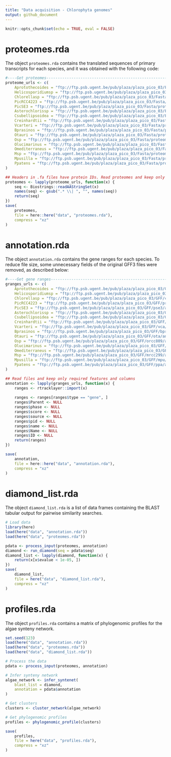 ```yaml
---
title: "Data acquisition - Chlorophyta genomes"
output: github_document
---
```


```r
knitr::opts_chunk$set(echo = TRUE, eval = FALSE)
```

# proteomes.rda

The object `proteomes.rda` contains the translated sequences of primary
transcripts for each species, and it was obtained with the following code:

```r
#----Get proteomes--------------------------------------------------------------
proteome_urls <- c(
    Aprotothecoides = "ftp://ftp.psb.ugent.be/pub/plaza/plaza_pico_03/Fasta/proteome.selected_transcript.apr.fasta.gz",
    Helicosporidiumsp = "ftp://ftp.psb.ugent.be/pub/plaza/plaza_pico_03/Fasta/proteome.selected_transcript.hsp.fasta.gz",
    Chlorellasp = "ftp://ftp.psb.ugent.be/pub/plaza/plaza_pico_03/Fasta/proteome.selected_transcript.cnc64a.fasta.gz",
    PicRCC4223 = "ftp://ftp.psb.ugent.be/pub/plaza/plaza_pico_03/Fasta/proteome.selected_transcript.prcc4223.fasta.gz",
    PicSE3 = "ftp://ftp.psb.ugent.be/pub/plaza/plaza_pico_03/Fasta/proteome.selected_transcript.pse3.fasta.gz",
    Asterochlorissp = "ftp://ftp.psb.ugent.be/pub/plaza/plaza_pico_03/Fasta/proteome.selected_transcript.acg.fasta.gz",
    Csubellipsoidea = "ftp://ftp.psb.ugent.be/pub/plaza/plaza_pico_03/Fasta/proteome.selected_transcript.cvu.fasta.gz",
    Creinhardtii = "ftp://ftp.psb.ugent.be/pub/plaza/plaza_pico_03/Fasta/proteome.selected_transcript.cre.fasta.gz",
    Vcarteri = "ftp://ftp.psb.ugent.be/pub/plaza/plaza_pico_03/Fasta/proteome.selected_transcript.vca.fasta.gz",
    Bprasinos = "ftp://ftp.psb.ugent.be/pub/plaza/plaza_pico_03/Fasta/proteome.selected_transcript.bprrcc1105.fasta.gz",
    Otauri = "ftp://ftp.psb.ugent.be/pub/plaza/plaza_pico_03/Fasta/proteome.selected_transcript.ota.fasta.gz",
    Osp = "ftp://ftp.psb.ugent.be/pub/plaza/plaza_pico_03/Fasta/proteome.selected_transcript.orcc809.fasta.gz",
    Olucimarinus = "ftp://ftp.psb.ugent.be/pub/plaza/plaza_pico_03/Fasta/proteome.selected_transcript.olu.fasta.gz",
    Omediterraneus = "ftp://ftp.psb.ugent.be/pub/plaza/plaza_pico_03/Fasta/proteome.selected_transcript.ome.fasta.gz",
    Msp = "ftp://ftp.psb.ugent.be/pub/plaza/plaza_pico_03/Fasta/proteome.selected_transcript.mrcc299.fasta.gz",
    Mpusilla = "ftp://ftp.psb.ugent.be/pub/plaza/plaza_pico_03/Fasta/proteome.selected_transcript.mpu.fasta.gz",
    Ppatens = "ftp://ftp.psb.ugent.be/pub/plaza/plaza_pico_03/Fasta/proteome.selected_transcript.ppa.fasta.gz"
)

## Headers in .fa files have protein IDs. Read proteomes and keep only gene IDs
proteomes <- lapply(proteome_urls, function(x) {
    seq <- Biostrings::readAAStringSet(x)
    names(seq) <- gsub(".* \\| ", "", names(seq))
    return(seq)
})
save(
    proteomes, 
    file = here::here("data", "proteomes.rda"),
    compress = "xz"
)
```

# annotation.rda

The object `annotation.rda` contains the gene ranges for each species.
To reduce file size, some unnecessary fields of the original GFF3 files
were removed, as described below:

```r
#----Get gene ranges------------------------------------------------------------
granges_urls <- c(
    Aprotothecoides = "ftp://ftp.psb.ugent.be/pub/plaza/plaza_pico_03/GFF/apr/annotation.selected_transcript.exon_features.apr.gff3.gz",
    Helicosporidiumsp = "ftp://ftp.psb.ugent.be/pub/plaza/plaza_pico_03/GFF/hsp/annotation.selected_transcript.exon_features.hsp.gff3.gz",
    Chlorellasp = "ftp://ftp.psb.ugent.be/pub/plaza/plaza_pico_03/GFF/cnc64a/annotation.selected_transcript.exon_features.cnc64a.gff3.gz",
    PicRCC4223 = "ftp://ftp.psb.ugent.be/pub/plaza/plaza_pico_03/GFF/prcc4223/annotation.selected_transcript.exon_features.prcc4223.gff3.gz",
    PicSE3 = "ftp://ftp.psb.ugent.be/pub/plaza/plaza_pico_03/GFF/pse3/annotation.selected_transcript.exon_features.pse3.gff3.gz",
    Asterochlorissp = "ftp://ftp.psb.ugent.be/pub/plaza/plaza_pico_03/GFF/acg/annotation.selected_transcript.exon_features.acg.gff3.gz",
    Csubellipsoidea = "ftp://ftp.psb.ugent.be/pub/plaza/plaza_pico_03/GFF/cvu/annotation.selected_transcript.exon_features.cvu.gff3.gz",
    Creinhardtii = "ftp://ftp.psb.ugent.be/pub/plaza/plaza_pico_03/GFF/cre/annotation.selected_transcript.exon_features.cre.gff3.gz",
    Vcarteri = "ftp://ftp.psb.ugent.be/pub/plaza/plaza_pico_03/GFF/vca/annotation.selected_transcript.exon_features.vca.gff3.gz",
    Bprasinos = "ftp://ftp.psb.ugent.be/pub/plaza/plaza_pico_03/GFF/bprrcc1105/annotation.selected_transcript.exon_features.bprrcc1105.gff3.gz",
    Otauri = "ftp://ftp.psb.ugent.be/pub/plaza/plaza_pico_03/GFF/ota/annotation.selected_transcript.exon_features.ota.gff3.gz",
    Osp = "ftp://ftp.psb.ugent.be/pub/plaza/plaza_pico_03/GFF/orcc809/annotation.selected_transcript.exon_features.orcc809.gff3.gz",
    Olucimarinus = "ftp://ftp.psb.ugent.be/pub/plaza/plaza_pico_03/GFF/olu/annotation.selected_transcript.exon_features.olu.gff3.gz",
    Omediterraneus = "ftp://ftp.psb.ugent.be/pub/plaza/plaza_pico_03/GFF/ome/annotation.selected_transcript.exon_features.ome.gff3.gz",
    Msp = "ftp://ftp.psb.ugent.be/pub/plaza/plaza_pico_03/GFF/mrcc299/annotation.selected_transcript.exon_features.mrcc299.gff3.gz",
    Mpusilla = "ftp://ftp.psb.ugent.be/pub/plaza/plaza_pico_03/GFF/mpu/annotation.selected_transcript.exon_features.mpu.gff3.gz",
    Ppatens = "ftp://ftp.psb.ugent.be/pub/plaza/plaza_pico_03/GFF/ppa/annotation.selected_transcript.exon_features.ppa.gff3.gz"
)

## Read files and keep only required features and columns
annotation <- lapply(granges_urls, function(x) {
    ranges <- rtracklayer::import(x)
    
    ranges <- ranges[ranges$type == "gene", ]
    ranges$Parent <- NULL
    ranges$phase <- NULL
    ranges$score <- NULL
    ranges$source <- NULL
    ranges$pid <- NULL
    ranges$name <- NULL
    ranges$Name <- NULL
    ranges$ID <- NULL
    return(ranges)
})

save(
    annotation,
    file = here::here("data", "annotation.rda"),
    compress = "xz"
)
```

# diamond_list.rda

The object `diamond_list.rda` is a list of data frames containing the BLAST 
tabular output for pairwise similarity searches.

```r
# Load data
library(here)
load(here("data", "annotation.rda"))
load(here("data", "proteomes.rda"))

pdata <- process_input(proteomes, annotation)
diamond <- run_diamond(seq = pdata$seq)
diamond_list <- lapply(diamond, function(x) {
    return(x[x$evalue < 1e-05, ])
})
save(
    diamond_list,
    file = here("data", "diamond_list.rda"),
    compress = "xz"
)
```

# profiles.rda

The object `profiles.rda` contains a matrix of phylogenomic profiles for the
algae synteny network.

```r
set.seed(123)
load(here("data", "annotation.rda"))
load(here("data", "proteomes.rda"))
load(here("data", "diamond_list.rda"))

# Process the data
pdata <- process_input(proteomes, annotation)

# Infer synteny network
algae_network <- infer_syntenet(
    blast_list = diamond, 
    annotation = pdata$annotation
)

# Get clusters
clusters <- cluster_network(algae_network)

# Get phylogenomic profiles
profiles <- phylogenomic_profile(clusters)

save(
    profiles,
    file = here("data", "profiles.rda"),
    compress = "xz"
)
```

